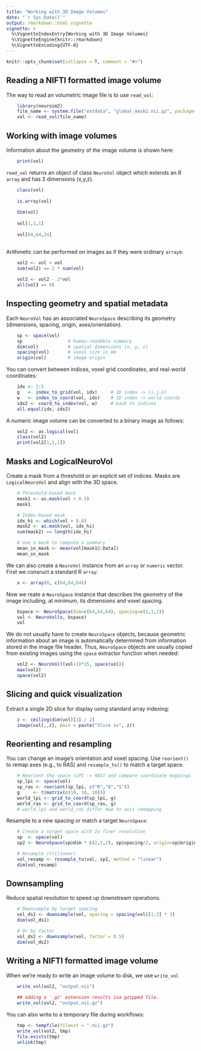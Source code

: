 ```yaml
---
title: "Working with 3D Image Volumes"
date: "`r Sys.Date()`"
output: rmarkdown::html_vignette
vignette: >
  %\VignetteIndexEntry{Working with 3D Image Volumes}
  %\VignetteEngine{knitr::rmarkdown}
  %\VignetteEncoding{UTF-8}
---
```


```r
knitr::opts_chunk$set(collapse = T, comment = "#>")
```

## Reading a NIFTI formatted image volume

The way to read an volumetric image file is to use `read_vol`:


```r
    library(neuroim2)
    file_name <- system.file("extdata", "global_mask2.nii.gz", package="neuroim2")
    vol <- read_vol(file_name)
```

## Working with image volumes

Information about the geometry of the image volume is shown here:


```r
    print(vol)
```



`read_vol` returns an object of class `NeuroVol` object which extends an R `array` and has 3 dimensions (x,y,z).

```r
    class(vol)
    
    is.array(vol)
    
    dim(vol)
    
    vol[1,1,1]
    
    vol[64,64,24]
    
```
    
Arithmetic can be performed on images as if they were ordinary `array`s:


```r
    
    vol2 <- vol + vol
    sum(vol2) == 2 * sum(vol)
    
    vol3 <- vol2 - 2*vol
    all(vol3 == 0)
```

## Inspecting geometry and spatial metadata

Each `NeuroVol` has an associated `NeuroSpace` describing its geometry (dimensions, spacing, origin, axes/orientation).

```r
    sp <- space(vol)
    sp                 # human-readable summary
    dim(vol)           # spatial dimensions (x, y, z)
    spacing(vol)       # voxel size in mm
    origin(vol)        # image origin
```

You can convert between indices, voxel grid coordinates, and real-world coordinates:

```r
    idx <- 1:5
    g   <- index_to_grid(vol, idx)     # 1D index -> (i,j,k)
    w   <- index_to_coord(vol, idx)    # 1D index -> world coords
    idx2 <- coord_to_index(vol, w)     # back to indices
    all.equal(idx, idx2)
```

A numeric image volume can be converted to a binary image as follows:

```r
    
    vol2 <- as.logical(vol)
    class(vol2)
    print(vol2[1,1,1])
```

## Masks and LogicalNeuroVol

Create a mask from a threshold or an explicit set of indices. Masks are `LogicalNeuroVol` and align with the 3D space.

```r
    # Threshold-based mask
    mask1 <- as.mask(vol > 0.5)
    mask1

    # Index-based mask
    idx_hi <- which(vol > 0.8)
    mask2 <- as.mask(vol, idx_hi)
    sum(mask2) == length(idx_hi)

    # Use a mask to compute a summary
    mean_in_mask <- mean(vol[mask1@.Data])
    mean_in_mask
```

We can also create a `NeuroVol` instance from an `array` or `numeric` vector. First we consruct a standard R `array`:


```r
    x <- array(0, c(64,64,64))
```

Now we reate a `NeuroSpace` instance that describes the geometry of the image including, at minimum, its dimensions and voxel spacing.

```r
    bspace <- NeuroSpace(dim=c(64,64,64), spacing=c(1,1,1))
    vol <- NeuroVol(x, bspace)
    vol
```

We do not usually have to create `NeuroSpace` objects, because geometric information about an image is automatically determined from information stored in the image file header. Thus, `NeuroSpace` objects are usually copied from existing images using the `space` extractor function when needed:


```r
    vol2 <- NeuroVol((vol+1)*25, space(vol))
    max(vol2)
    space(vol2)
```

## Slicing and quick visualization

Extract a single 2D slice for display using standard array indexing:

```r
    z <- ceiling(dim(vol)[3] / 2)
    image(vol[,,z], main = paste("Slice z=", z))
```

## Reorienting and resampling

You can change an image’s orientation and voxel spacing. Use `reorient()` to remap axes (e.g., to RAS) and `resample_to()` to match a target space.

```r
    # Reorient the space (LPI -> RAS) and compare coordinate mappings
    sp_lpi <- space(vol)
    sp_ras <- reorient(sp_lpi, c("R","A","S"))
    g     <- t(matrix(c(10, 10, 10)))
    world_lpi <- grid_to_coord(sp_lpi, g)
    world_ras <- grid_to_coord(sp_ras, g)
    # world_lpi and world_ras differ due to axis remapping
```

Resample to a new spacing or match a target `NeuroSpace`:

```r
    # Create a target space with 2x finer resolution
    sp  <- space(vol)
    sp2 <- NeuroSpace(sp@dim * c(2,2,2), sp@spacing/2, origin=sp@origin, trans=trans(vol))

    # Resample (trilinear)
    vol_resamp <- resample_to(vol, sp2, method = "linear")
    dim(vol_resamp)
```

## Downsampling

Reduce spatial resolution to speed up downstream operations.

```r
    # Downsample by target spacing
    vol_ds1 <- downsample(vol, spacing = spacing(vol)[1:3] * 2)
    dim(vol_ds1)

    # Or by factor
    vol_ds2 <- downsample(vol, factor = 0.5)
    dim(vol_ds2)
```

## Writing a NIFTI formatted image volume

When we're ready to write an image volume to disk, we use `write_vol`

```r
    write_vol(vol2, "output.nii")
    
    ## adding a '.gz' extension results ina gzipped file.
    write_vol(vol2, "output.nii.gz")
```


You can also write to a temporary file during workflows:

```r
    tmp <- tempfile(fileext = ".nii.gz")
    write_vol(vol2, tmp)
    file.exists(tmp)
    unlink(tmp)
```
